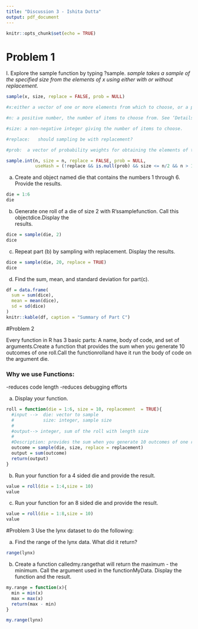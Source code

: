 ```yaml
---
title: "Discussion 3 - Ishita Dutta"
output: pdf_document
---
```


```r
knitr::opts_chunk$set(echo = TRUE)
```

# Problem 1
I. Explore the sample function by typing ?sample.
_sample takes a sample of the specified size from the elements of x using either with or without replacement._
```r
sample(x, size, replace = FALSE, prob = NULL)

#x:either a vector of one or more elements from which to choose, or a positive integer. See ‘Details.’

#n:	a positive number, the number of items to choose from. See ‘Details.’

#size: a non-negative integer giving the number of items to choose.

#replace:	should sampling be with replacement?

#prob:	a vector of probability weights for obtaining the elements of the vector being sampled.

sample.int(n, size = n, replace = FALSE, prob = NULL,
           useHash = (!replace && is.null(prob) && size <= n/2 && n > 1e7))
```

  (a) Create and object named die that contains the numbers 1 through 6. Provide the results.
```r
die = 1:6
die
```
  
  (b) Generate one roll of a die of size 2 with R’ssamplefunction. Call this objectdice.Display the   
      results.
```r
dice = sample(die, 2)
dice
```
  (c) Repeat part (b) by sampling with replacement. Display the results.
```r
dice = sample(die, 20, replace = TRUE)
dice
```
  (d) Find the sum, mean, and standard deviation for part(c).
```r
df = data.frame(
  sum = sum(dice),
  mean = mean(dice),
  sd = sd(dice)
)
knitr::kable(df, caption = "Summary of Part C")
```
  
#Problem 2

Every function in R has 3 basic parts: A name, body of code, and set of arguments.Create a function that provides the sum when you generate 10 outcomes of one roll.Call the functionrolland have it run the body of code on the argument die.

### Why we use Functions:
-reduces code length
-reduces debugging efforts

  (a) Display your function.
```r
roll = function(die = 1:6, size = 10, replacement  = TRUE){
  #input -->  die: vector to sample
  #           size: integer, sample size
  #
  #output--> integer, sum of the roll with length size
  #
  #Description: provides the sum when you generate 10 outcomes of one roll
  outcome = sample(die, size, replace = replacement)
  output = sum(outcome)
  return(output)
}
```
  (b) Run your function for a 4 sided die and provide the result.
```r
value = roll(die = 1:4,size = 10)
value
```

  (c) Run your function for an 8 sided die and provide the result.
```r
value = roll(die = 1:8,size = 10)
value
```

#Problem 3
Use the lynx dataset to do the following:

  (a) Find the range of the lynx data. What did it return?
```r
range(lynx)
```
  (b) Create a function calledmy.rangethat will return the maximum - the minimum.
  Call the argument used in the functionMyData. Display the function and the result.
```r
my.range = function(x){
  min = min(x)
  max = max(x)
  return(max - min)
}

my.range(lynx)
```